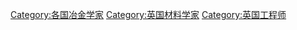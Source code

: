 {{Commons_category}}

[[Category:各国冶金学家|Category:各国冶金学家]]
[[Category:英国材料学家|Category:英国材料学家]]
[[Category:英国工程师|Category:英国工程师]]